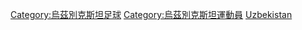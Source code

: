 {{Commonscat|Association football players from Uzbekistan}}

[[Category:烏茲別克斯坦足球|Category:烏茲別克斯坦足球]]
[[Category:烏茲別克斯坦運動員|Category:烏茲別克斯坦運動員]]
[[Category:各國足球運動員|Uzbekistan]]